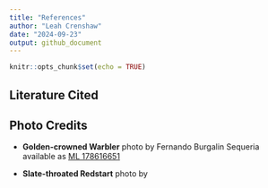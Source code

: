 ```yaml
---
title: "References"
author: "Leah Crenshaw"
date: "2024-09-23"
output: github_document
---
```


```r
knitr::opts_chunk$set(echo = TRUE)
```

## Literature Cited



## Photo Credits

- **Golden-crowned Warbler** photo by Fernando Burgalin Sequeria available as [ML 178616651](https://macaulaylibrary.org/asset/178616651)

- **Slate-throated Redstart** photo by 
